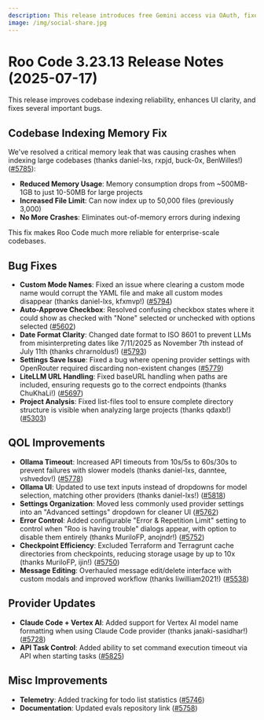 ```yaml
---
description: This release introduces free Gemini access via OAuth, fixes several bugs, and improves the overall user experience.
image: /img/social-share.jpg
---
```


# Roo Code 3.23.13 Release Notes (2025-07-17)

This release improves codebase indexing reliability, enhances UI clarity, and fixes several important bugs.

## Codebase Indexing Memory Fix

We've resolved a critical memory leak that was causing crashes when indexing large codebases (thanks daniel-lxs, rxpjd, buck-0x, BenWilles!) ([#5785](https://github.com/RooCodeInc/Roo-Code/pull/5785)):

- **Reduced Memory Usage**: Memory consumption drops from ~500MB-1GB to just 10-50MB for large projects
- **Increased File Limit**: Can now index up to 50,000 files (previously 3,000)
- **No More Crashes**: Eliminates out-of-memory errors during indexing

This fix makes Roo Code much more reliable for enterprise-scale codebases.

## Bug Fixes

* **Custom Mode Names**: Fixed an issue where clearing a custom mode name would corrupt the YAML file and make all custom modes disappear (thanks daniel-lxs, kfxmvp!) ([#5794](https://github.com/RooCodeInc/Roo-Code/pull/5794))
* **Auto-Approve Checkbox**: Resolved confusing checkbox states where it could show as checked with "None" selected or unchecked with options selected ([#5602](https://github.com/RooCodeInc/Roo-Code/pull/5602))
* **Date Format Clarity**: Changed date format to ISO 8601 to prevent LLMs from misinterpreting dates like 7/11/2025 as November 7th instead of July 11th (thanks chrarnoldus!) ([#5793](https://github.com/RooCodeInc/Roo-Code/pull/5793))
* **Settings Save Issue**: Fixed a bug where opening provider settings with OpenRouter required discarding non-existent changes ([#5779](https://github.com/RooCodeInc/Roo-Code/pull/5779))
* **LiteLLM URL Handling**: Fixed baseURL handling when paths are included, ensuring requests go to the correct endpoints (thanks ChuKhaLi!) ([#5697](https://github.com/RooCodeInc/Roo-Code/pull/5697))
* **Project Analysis**: Fixed list-files tool to ensure complete directory structure is visible when analyzing large projects (thanks qdaxb!) ([#5303](https://github.com/RooCodeInc/Roo-Code/pull/5303))

## QOL Improvements

* **Ollama Timeout**: Increased API timeouts from 10s/5s to 60s/30s to prevent failures with slower models (thanks daniel-lxs, danntee, vshvedov!) ([#5778](https://github.com/RooCodeInc/Roo-Code/pull/5778))
* **Ollama UI**: Updated to use text inputs instead of dropdowns for model selection, matching other providers (thanks daniel-lxs!) ([#5818](https://github.com/RooCodeInc/Roo-Code/pull/5818))
* **Settings Organization**: Moved less commonly used provider settings into an "Advanced settings" dropdown for cleaner UI ([#5762](https://github.com/RooCodeInc/Roo-Code/pull/5762))
* **Error Control**: Added configurable "Error & Repetition Limit" setting to control when "Roo is having trouble" dialogs appear, with option to disable them entirely (thanks MuriloFP, anojndr!) ([#5752](https://github.com/RooCodeInc/Roo-Code/pull/5752))
* **Checkpoint Efficiency**: Excluded Terraform and Terragrunt cache directories from checkpoints, reducing storage usage by up to 10x (thanks MuriloFP, ijin!) ([#5750](https://github.com/RooCodeInc/Roo-Code/pull/5750))
* **Message Editing**: Overhauled message edit/delete interface with custom modals and improved workflow (thanks liwilliam2021!) ([#5538](https://github.com/RooCodeInc/Roo-Code/pull/5538))

## Provider Updates

* **Claude Code + Vertex AI**: Added support for Vertex AI model name formatting when using Claude Code provider (thanks janaki-sasidhar!) ([#5728](https://github.com/RooCodeInc/Roo-Code/pull/5728))
* **API Task Control**: Added ability to set command execution timeout via API when starting tasks ([#5825](https://github.com/RooCodeInc/Roo-Code/pull/5825))

## Misc Improvements

* **Telemetry**: Added tracking for todo list statistics ([#5746](https://github.com/RooCodeInc/Roo-Code/pull/5746))
* **Documentation**: Updated evals repository link ([#5758](https://github.com/RooCodeInc/Roo-Code/pull/5758))